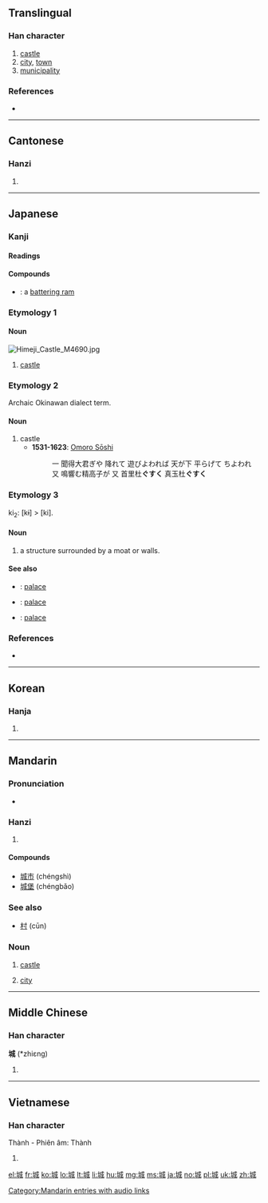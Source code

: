 ==Translingual==

===Han character===
{{Han char|rn=32|rad=土|as=06|sn=9|four=4315<sub>0</sub>|canj=土戈竹尸 (GIHS)|ids=⿰[[土]][[成]]}}

# [[castle]]
# [[city]], [[town]]
# [[municipality]]

===References===
* {{Han ref|kx=0229.320|dkj=05086|dj=0465.220|hdz=10438.070|uh=57CE|ud=22478|bh=ABB0|bd=43952}}

----

==Cantonese==

===Hanzi===
{{yue-hanzi|jyut=sing4|y=[[sing4]]}}

# {{defn|lang=yue|sort=土06}}

----

==Japanese==

===Kanji===
{{ja-kanji|grade=6|rs=土06}}

====Readings====
{{ja-readings
|on=[[じょう]] (jō)
|kun=[[しろ]] (shiro), [[き]] (ki), [[ぐすく]] (gusuku)
|nanori=[[いち]] (ichi), [[がき]] (gaki), [[き]] (ki), [[くに]] (kuni), [[ぐしく]] (gushiku), [[ぐすく]] (gusuku), [[さし]] (sashi), [[しき]] (shiki), [[すく]] (suku), [[ぜい]] (zei), [[たち]] (tachi), [[なり]] (nari)
}}

====Compounds====
* {{l|ja|破城槌|tr=[[はじょうつい]], ''[[hajōtsui]]''}}: a [[battering ram]]

===Etymology 1===

====Noun====
[[Image:Himeji Castle M4690.jpg|thumb]]
{{ja-noun|k|hira=しろ|rom=shiro}}

# [[castle]]

===Etymology 2===

Archaic Okinawan dialect term.

====Noun====
{{ja-noun|k|hira=ぐすく|rom=gusuku}}

# castle
#* '''1531-1623''': [[w:Omoro Sōshi|Omoro Sōshi]]
#*: 一 聞得大君ぎや 降れて 遊びよわれば 天が下 平らげて ちよわれ 又 鳴響む精高子が 又 首里杜'''ぐすく''' 真玉杜'''ぐすく'''

===Etymology 3===
ki<sub>2</sub>: [kɨ] > [ki].

====Noun====
{{ja-noun|k|hira=き|rom=ki}}

# a structure surrounded by a moat or walls.

====See also====
* {{l|ja|宮}}: [[palace]]
* {{l|ja|殿}}: [[palace]]
* {{l|ja|宮殿}}: [[palace]]

===References===
* {{reference-book
    | last = Hokama
    | first = Shuzen
    | coauthors = Nobutsuna Saigō
    | title = Nihon Shisō Taikai 18: [[w:Omoro Sōshi|Omoro Sōshi]]
    | publisher = [[w:Iwanami Shoten Publishing|Iwanami Shoten]]
    | date = 1972
    | origyear = c. 1531-1623
    | location = Tōkyō
    | language = Japanese
    | id =
   }}

----

==Korean==

===Hanja===
{{ko-hanja|hangeul=성|rv=seong|mr=sŏng}}

# {{defn|lang=ko|sort=土06}}

----

==Mandarin==

===Pronunciation===
* {{audio|zh-chéng.ogg|audio}}

===Hanzi===
{{cmn-hanzi|pin=[[chéng]] ([[cheng2]])|wg=[[ch'eng2|ch'eng<sup>2</sup>]]}}

# {{defn|lang=cmn|sort=土06}}

====Compounds====
* [[城市]] (chéngshì)
* [[城堡]] (chéngbǎo)

===See also===
* [[村]] (cūn)

===Noun===
{{cmn-noun|ts|pin=chéng|pint=cheng2|rs=土06}}

# {{archaic|lang=cmn}} [[castle]]
# [[city]]

[[Category:Mandarin entries with audio links]]

----

==Middle Chinese==

===Han character===
'''城''' (*zhiɛng)<!--note: asterisk indicates that this character appears more than four times in the Tang Dynasty corpus of literature-->

# {{defn|lang=zhx-mid|sort=土06}}

----

==Vietnamese==

===Han character===
{{vi-hantu|thành|rs=土06}}
Thành - Phiên âm: Thành

# {{defn|lang=vi|sort=土06}}

[[el:城]]
[[fr:城]]
[[ko:城]]
[[lo:城]]
[[lt:城]]
[[li:城]]
[[hu:城]]
[[mg:城]]
[[ms:城]]
[[ja:城]]
[[no:城]]
[[pl:城]]
[[uk:城]]
[[zh:城]]